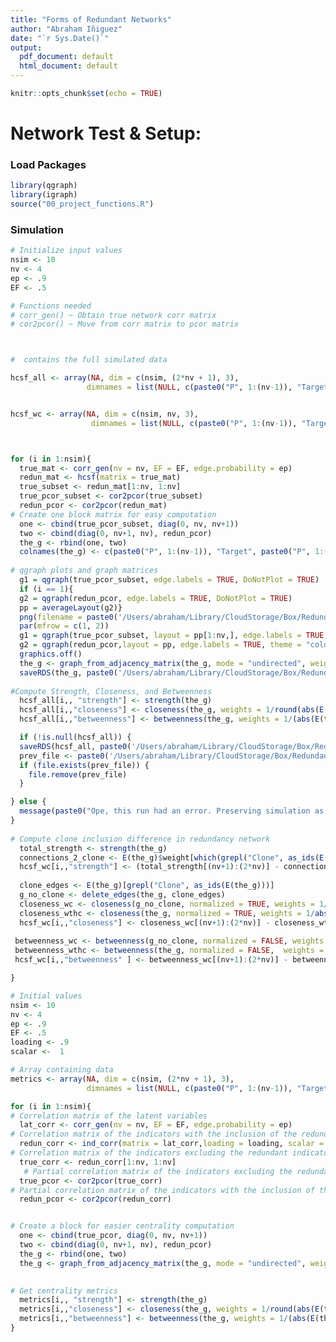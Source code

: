 ```yaml
---
title: "Forms of Redundant Networks"
author: "Abraham Iñiguez"
date: "`r Sys.Date()`"
output:
  pdf_document: default
  html_document: default
---
```


```r
knitr::opts_chunk$set(echo = TRUE)
```

# Network Test & Setup:

### Load Packages

```r
library(qgraph)
library(igraph)
source("00_project_functions.R")
```

### Simulation


```r
# Initialize input values
nsim <- 10
nv <- 4
ep <- .9
EF <- .5

```

```r
# Functions needed
# corr_gen() ~ Obtain true network corr matrix
# cor2pcor() ~ Move from corr matrix to pcor matrix



#  contains the full simulated data

hcsf_all <- array(NA, dim = c(nsim, (2*nv + 1), 3),
                 dimnames = list(NULL, c(paste0("P", 1:(nv-1)), "Target", paste0("P", 1:(nv-1), ".r"), "Target.r", "Clone"), c("strength", "closeness", "betweenness")))


hcsf_wc <- array(NA, dim = c(nsim, nv, 3),
                  dimnames = list(NULL, c(paste0("P", 1:(nv-1)), "Target"), c("strength", "closeness", "betweenness")))



for (i in 1:nsim){
  true_mat <- corr_gen(nv = nv, EF = EF, edge.probability = ep)
  redun_mat <- hcsf(matrix = true_mat)
  true_subset <- redun_mat[1:nv, 1:nv]
  true_pcor_subset <- cor2pcor(true_subset)
  redun_pcor <- cor2pcor(redun_mat)
# Create one block matrix for easy computation
  one <- cbind(true_pcor_subset, diag(0, nv, nv+1))
  two <- cbind(diag(0, nv+1, nv), redun_pcor)
  the_g <- rbind(one, two)
  colnames(the_g) <- c(paste0("P", 1:(nv-1)), "Target", paste0("P", 1:(nv-1), ".r"), "Target.r", "Clone")
  
# qgraph plots and graph matrices
  g1 = qgraph(true_pcor_subset, edge.labels = TRUE, DoNotPlot = TRUE)
  if (i == 1){
  g2 = qgraph(redun_pcor, edge.labels = TRUE, DoNotPlot = TRUE)
  pp = averageLayout(g2)}
  png(filename = paste0('/Users/abraham/Library/CloudStorage/Box/Redundancy_Project/R/Network Graphs/HCSF_Graph_', i, ".png"), width = 1000, height = 500)
  par(mfrow = c(1, 2))
  g1 = qgraph(true_pcor_subset, layout = pp[1:nv,], edge.labels = TRUE, theme = "colorblind", labels = colnames(the_g)[1:nv], maximum = 1, vsize = 11)
  g2 = qgraph(redun_pcor,layout = pp, edge.labels = TRUE, theme = "colorblind", labels = colnames(the_g)[(nv+1):(2*nv + 1)], maximum = 1, vsize = 11)
  graphics.off()
  the_g <- graph_from_adjacency_matrix(the_g, mode = "undirected", weighted = TRUE)
  saveRDS(the_g, paste0('/Users/abraham/Library/CloudStorage/Box/Redundancy_Project/R/Graph Matrices/HCSF_File_', i, ".RDS"))
  
#Compute Strength, Closeness, and Betweenness    
  hcsf_all[i,, "strength"] <- strength(the_g)
  hcsf_all[i,,"closeness"] <- closeness(the_g, weights = 1/round(abs(E(the_g)$weight),2), normalized = TRUE)
  hcsf_all[i,,"betweenness"] <- betweenness(the_g, weights = 1/(abs(E(the_g)$weight)), normalized = FALSE)

  if (!is.null(hcsf_all)) {
  saveRDS(hcsf_all, paste0('/Users/abraham/Library/CloudStorage/Box/Redundancy_Project/R/Metrics/HCSF_', i , ".RDS"))
  prev_file <- paste0('/Users/abraham/Library/CloudStorage/Box/Redundancy_Project/R/Metrics/HCSF_', i - 1, ".RDS")
  if (file.exists(prev_file)) {
    file.remove(prev_file)
  }

} else {
  message(paste0("Ope, this run had an error. Preserving simulation as of Replication ", i))
}
  
# Compute clone inclusion difference in redundancy network
  total_strength <- strength(the_g)
  connections_2_clone <- E(the_g)$weight[which(grepl("Clone", as_ids(E(the_g))))]
  hcsf_wc[i,,"strength"] <- (total_strength[(nv+1):(2*nv)] - connections_2_clone) - total_strength[1:nv]
  
  clone_edges <- E(the_g)[grepl("Clone", as_ids(E(the_g)))]
  g_no_clone <- delete_edges(the_g, clone_edges)
  closeness_wc <- closeness(g_no_clone, normalized = TRUE, weights = 1/abs(E(g_no_clone)$weight))
  closeness_wthc <- closeness(the_g, normalized = TRUE, weights = 1/abs(E(the_g)$weight))
  hcsf_wc[i,,"closeness"] <- closeness_wc[(nv+1):(2*nv)] - closeness_wthc[1:nv]
  
 betweenness_wc <- betweenness(g_no_clone, normalized = FALSE, weights = 1/abs(E(g_no_clone)$weight))
 betweenness_wthc <- betweenness(the_g, normalized = FALSE,  weights = 1/abs(E(the_g)$weight))
 hcsf_wc[i,,"betweenness" ] <- betweenness_wc[(nv+1):(2*nv)] - betweenness_wthc[1:nv]

}
```



```r
# Initial values 
nsim <- 10
nv <- 4
ep <- .9
EF <- .5
loading <- .9
scalar <-  1

# Array containing data 
metrics <- array(NA, dim = c(nsim, (2*nv + 1), 3),
                 dimnames = list(NULL, c(paste0("P", 1:(nv-1)), "Target", paste0("P", 1:(nv-1), ".r"), "Target.r", "Clone"), c("strength", "closeness", "betweenness")))

for (i in 1:nsim){
# Correlation matrix of the latent variables
  lat_corr <- corr_gen(nv = nv, EF = EF, edge.probability = ep) 
# Correlation matrix of the indicators with the inclusion of the redundant indicator
  redun_corr <- ind_corr(matrix = lat_corr,loading = loading, scalar = 1)
# Correlation matrix of the indicators excluding the redundant indicator
  true_corr <- redun_corr[1:nv, 1:nv]
   # Partial correlation matrix of the indicators excluding the redundant indicator
  true_pcor <- cor2pcor(true_corr)
# Partial correlation matrix of the indicators with the inclusion of the redundant indicator
  redun_pcor <- cor2pcor(redun_corr)


# Create a block for easier centrality computation 
  one <- cbind(true_pcor, diag(0, nv, nv+1))
  two <- cbind(diag(0, nv+1, nv), redun_pcor)
  the_g <- rbind(one, two)
  the_g <- graph_from_adjacency_matrix(the_g, mode = "undirected", weighted = TRUE)

  
# Get centrality metrics  
  metrics[i,, "strength"] <- strength(the_g)
  metrics[i,,"closeness"] <- closeness(the_g, weights = 1/round(abs(E(the_g)$weight),2), normalized = TRUE)
  metrics[i,,"betweenness"] <- betweenness(the_g, weights = 1/(abs(E(the_g)$weight)), normalized = FALSE)
}

```









